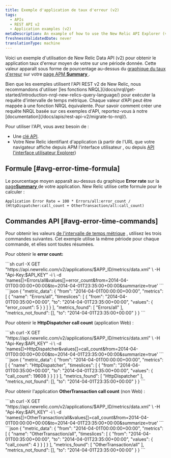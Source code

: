 ```yaml
---
title: Exemple d'application de taux d'erreur (v2)
tags:
  - APIs
  - REST API v2
  - Application examples (v2)
metaDescription: An example of how to use the New Relic API Explorer (v2) to get your app's average error rate percentage over a specific time period.
freshnessValidatedDate: never
translationType: machine
---
```


Voici un exemple d&apos;utilisation de New Relic Data API (v2) pour obtenir le application taux d&apos;erreur moyen de votre sur une période donnée. Cette valeur apparaît sous forme de pourcentage au-dessus du [graphique du taux d&apos;erreur](#avg-error-image) sur votre [page APM <DNT>**Summary**</DNT> ](/docs/apm/applications-menu/monitoring/apm-overview-page).

<Callout variant="important">
  Bien que les exemples utilisent l&apos;API REST v2 de New Relic, nous recommandons d&apos;utiliser [les fonctions NRQL](/docs/nrql/get-started/introduction-nrql-new-relics-query-language/) pour exécuter la requête d&apos;intervalle de temps métrique. Chaque valeur d’API peut être mappée à une fonction NRQL équivalente. Pour savoir comment créer une requête NRQL basée sur ces exemples d&apos;API, reportez-vous à notre [documentation](/docs/apis/rest-api-v2/migrate-to-nrql/).
</Callout>

Pour utiliser l&apos;API, vous avez besoin de :

* Une [clé API](/docs/apis/rest-api-v2/getting-started/introduction-new-relic-rest-api-v2#api_key).
* Votre New Relic identifiant d&apos;application (à partir de l&apos;URL que votre navigateur affiche depuis APM l&apos;interface utilisateur , ou depuis [API l&apos;interface utilisateur Explorer](/docs/apis/api-explorer-examples-metric-data#app_id))

## Formule [#avg-error-time-formula]

Le pourcentage moyen apparaît au-dessus du graphique <DNT>**Error rate**</DNT> sur la [page<DNT>**Summary**</DNT> ](/docs/apm/applications-menu/monitoring/apm-overview-page)de votre application. New Relic utilise cette formule pour le calculer :

```
Application Error Rate = 100 * Errors/all:error_count / (HttpDispatcher:call_count + OtherTransaction/all:call_count)
```

## Commandes API [#avg-error-time-commands]

Pour obtenir les valeurs [de l&apos;intervalle de temps métrique](/docs/data-analysis/metrics/analyze-your-metrics/data-collection-metric-timeslice-event-data#timeslice-data) , utilisez les trois commandes suivantes. Cet exemple utilise la même période pour chaque commande, et elles sont toutes résumées.

Pour obtenir le <DNT>**error count:**</DNT>

<CollapserGroup>
  <Collapser title="Appeler pour obtenir le nombre d'erreurs">
    ```sh
    curl -X GET "https://api.newrelic.com/v2/applications/$APP_ID/metrics/data.xml" \
        -H "Api-Key:$API_KEY" -i \
        -d 'names[]=Errors/all&values[]=error_count&from=2014-04-01T00:00:00+00:00&to=2014-04-01T23:35:00+00:00&summarize=true'
    ```
  </Collapser>

  <Collapser title="Exemple de sortie d'un appel de comptage d'erreurs">
    ```json
    {
      "metric_data": {
        "from": "2014-04-01T00:00:00+00:00",
        "metrics": [
          {
            "name": "Errors/all",
            "timeslices": [
              {
                "from": "2014-04-01T00:35:00+00:00",
                "to": "2014-04-01T23:35:00+00:00",
                "values": {
                  "error_count": 5
                }
              }
            ]
          }
        ],
        "metrics_found": [
          "Errors/all"
        ],
        "metrics_not_found": [],
        "to": "2014-04-01T23:35:00+00:00"
      }
    }
    ```
  </Collapser>
</CollapserGroup>

Pour obtenir le <DNT>**HttpDispatcher call count**</DNT> (application Web) :

<CollapserGroup>
  <Collapser title="Appel pour obtenir le nombre d'appels HttpDispatcher">
    ```sh
    curl -X GET "https://api.newrelic.com/v2/applications/$APP_ID/metrics/data.xml" \
        -H "Api-Key:$API_KEY" -i \
        -d 'names[]=HttpDispatcher&values[]=call_count&from=2014-04-01T00:00:00+00:00&to=2014-04-01T23:35:00+00:00&summarize=true'
    ```
  </Collapser>

  <Collapser title="Exemple de sortie de l'appel HttpDispatcher">
    ```json
    {
      "metric_data": {
        "from": "2014-04-01T00:00:00+00:00",
        "metrics": [
          {
            "name": "HttpDispatcher",
            "timeslices": [
              {
                "from": "2014-04-01T00:35:00+00:00",
                "to": "2014-04-01T23:35:00+00:00",
                "values": {
                  "call_count": 19608
                }
              }
            ]
          }
        ],
        "metrics_found": [
          "HttpDispatcher"
        ],
        "metrics_not_found": [],
        "to": "2014-04-01T23:35:00+00:00"
      }
    }
    ```
  </Collapser>
</CollapserGroup>

Pour obtenir l&apos;application <DNT>**OtherTransaction call count**</DNT> (non Web) :

<CollapserGroup>
  <Collapser title="Appel pour obtenir le nombre d'appels OtherTransaction">
    ```sh
    curl -X GET "https://api.newrelic.com/v2/applications/$APP_ID/metrics/data.xml" \
        -H "Api-Key:$API_KEY" -i \
        -d 'names[]=OtherTransaction/all&values[]=call_count&from=2014-04-01T00:00:00+00:00&to=2014-04-01T23:35:00+00:00&summarize=true'
    ```
  </Collapser>

  <Collapser title="Exemple de sortie de l'appel OtherTransaction count call">
    ```json
    {
      "metric_data": {
        "from": "2014-04-01T00:00:00+00:00",
        "metrics": [
          {
            "name": "OtherTransaction/all",
            "timeslices": [
              {
                "from": "2014-04-01T00:35:00+00:00",
                "to": "2014-04-01T23:35:00+00:00",
                "values": {
                  "call_count": 4
                }
              }
            ]
          }
        ],
        "metrics_found": [
          "OtherTransaction/all"
        ],
        "metrics_not_found": [],
        "to": "2014-04-01T23:35:00+00:00"
      }
    }
    ```
  </Collapser>
</CollapserGroup>